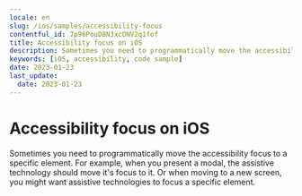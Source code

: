 ```yaml
---
locale: en
slug: /ios/samples/accessibility-focus
contentful_id: 7p96PouD8N3xcONV2q1fof
title: Accessibility focus on iOS
description: Sometimes you need to programmatically move the accessibility focus to a specific element.
keywords: [iOS, accessibility, code sample]
date: 2023-01-23
last_update:
  date: 2023-01-23
---
```


# Accessibility focus on iOS

Sometimes you need to programmatically move the accessibility focus to a specific element. For example, when you present a modal, the assistive technology should move it's focus to it. Or when moving to a new screen, you might want assistive technologies to focus a specific element.

<CodeSample id="accessibility-focus" locale="en" platform="ios"/>
